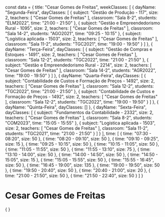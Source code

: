 const data = {
  title: "Cesar Gomes de Freitas",
  weekClasses: [
    {
      dayName: "Segunda-Feira",
      dayClasses: [
        {
          subject: "Gestão de Produção - 117",
          size: 2,
          teachers: [
            "Cesar Gomes de Freitas"
          ],
          classroom: "Sala 8-2",
          students: "ELM2022",
          time: "21:00 - 21:50"
        },
        {
          subject: "Gestão e Empreendedorismo Rural - 1095",
          size: 2,
          teachers: [
            "Cesar Gomes de Freitas"
          ],
          classroom: "Sala 14-2",
          students: "AGO2021",
          time: "09:25 - 10:15"
        },
        {
          subject: "Logística aplicada - 1503",
          size: 2,
          teachers: [
            "Cesar Gomes de Freitas"
          ],
          classroom: "Sala 11-2",
          students: "TGC2021",
          time: "19:00 - 19:50"
        }
      ]
    },
    {
      dayName: "Terça-Feira",
      dayClasses: [
        {
          subject: "Gestão de Compras e Estoques - 1491",
          size: 2,
          teachers: [
            "Cesar Gomes de Freitas"
          ],
          classroom: "Sala 12-2",
          students: "TGC2022",
          time: "21:00 - 21:50"
        },
        {
          subject: "Gestão e Empreendedorismo Rural - 2214",
          size: 2,
          teachers: [
            "Cesar Gomes de Freitas"
          ],
          classroom: "Sala 14-2",
          students: "AGR2022",
          time: "19:00 - 19:50"
        }
      ]
    },
    {
      dayName: "Quarta-Feira",
      dayClasses: [
        {
          subject: "Contabilidade de Custos e Formação de Preços - 1492",
          size: 2,
          teachers: [
            "Cesar Gomes de Freitas"
          ],
          classroom: "Sala 12-2",
          students: "TGC2022",
          time: "21:00 - 21:50"
        },
        {
          subject: "Contabilidade de Custos e Formação de Preços - 1492",
          size: 2,
          teachers: [
            "Cesar Gomes de Freitas"
          ],
          classroom: "Sala 12-2",
          students: "TGC2022",
          time: "19:00 - 19:50"
        }
      ]
    },
    {
      dayName: "Quinta-Feira",
      dayClasses: []
    },
    {
      dayName: "Sexta-Feira",
      dayClasses: [
        {
          subject: "Fundamentos da Contabilidade - 2332",
          size: 2,
          teachers: [
            "Cesar Gomes de Freitas"
          ],
          classroom: "Sala 8-2",
          students: "COM2023",
          time: "15:05 - 15:55"
        },
        {
          subject: "Logística aplicada - 1503",
          size: 2,
          teachers: [
            "Cesar Gomes de Freitas"
          ],
          classroom: "Sala 11-2",
          students: "TGC2021",
          time: "21:00 - 21:50"
        }
      ]
    }
  ],
  time: [
    {
      time: "07:30 - 08:20",
      size: 50
    },
    {
      time: "08:20 - 09:10",
      size: 50
    },
    {
      time: "09:10 - 09:25",
      size: 15
    },
    {
      time: "09:25 - 10:15",
      size: 50
    },
    {
      time: "10:15 - 11:05",
      size: 50
    },
    {
      time: "11:05 - 11:55",
      size: 50
    },
    {
      time: "11:55 - 13:10",
      size: 75
    },
    {
      time: "13:10 - 14:00",
      size: 50
    },
    {
      time: "14:00 - 14:50",
      size: 50
    },
    {
      time: "14:50 - 15:05",
      size: 15
    },
    {
      time: "15:05 - 15:55",
      size: 50
    },
    {
      time: "15:55 - 16:45",
      size: 50
    },
    {
      time: "16:45 - 19:00",
      size: 135
    },
    {
      time: "19:00 - 19:50",
      size: 50
    },
    {
      time: "19:50 - 20:40",
      size: 50
    },
    {
      time: "20:40 - 21:00",
      size: 20
    },
    {
      time: "21:00 - 21:50",
      size: 50
    },
    {
      time: "21:50 - 22:40",
      size: 50
    }
  ]
}

# Cesar Gomes de Freitas

<div>
    {
        <Grid
            title={data.title} 
            weekClasses={data.weekClasses} 
            time={data.time}
        />
    }
</div>